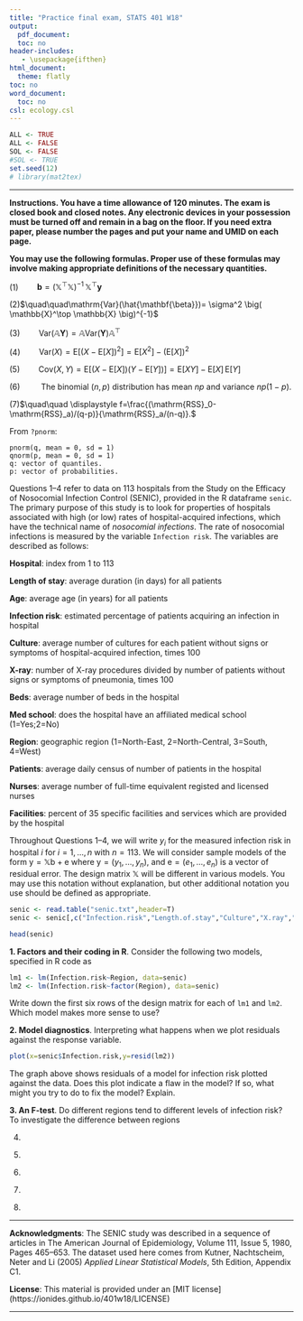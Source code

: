 ---
title: "Practice final exam, STATS 401 W18"
output:
  pdf_document:
  toc: no
header-includes:
   - \usepackage{ifthen}
html_document:
  theme: flatly
toc: no
word_document:
  toc: no
csl: ecology.csl
---
  

```{r preliminaries,echo=F,cache=F}
ALL <- TRUE
ALL <- FALSE
SOL <- FALSE
#SOL <- TRUE
set.seed(12)
# library(mat2tex)
```

\def\SOLUTIONS{0}

\ifthenelse{\isodd{\SOLUTIONS}}{
 \newcommand\exam[1]{} %% solutions
 \newcommand\solution[1]{ {\bf Solution}. {#1}}
}{ 
 \newcommand\exam[1]{#1} %% exam paper
 \newcommand\solution[1]{}
} 

\newcommand\mat[1]{\mathbb{#1}}
\newcommand\vect[1]{\boldsymbol{\mathrm{#1}}}
\newcommand\transpose{{\scriptscriptstyle \mathrm{T}}}
\newcommand\prob{\mathrm{P}}
\newcommand\E{\mathrm{E}}
\newcommand\SE{\mathrm{SE}}
\newcommand\SD{\mathrm{SD}}
\newcommand\RSS{\mathrm{RSS}}
\newcommand\SST{\mathrm{SST}}
\newcommand\pval{\mathrm{pval}}
\newcommand\var{\mathrm{Var}}
\newcommand\cov{\mathrm{Cov}}


\exam{
$\quad\quad\quad$ \textbf{Name}:

$\quad\quad\quad$ \textbf{UMID}:
}

-----------
  
**Instructions. You have a time allowance of 120 minutes.  The exam is closed book and closed notes. Any electronic devices in your possession must be turned off and remain in a bag on the floor. If you need extra paper, please number the pages and put your name and UMID on each page.**
  
**You may use the following formulas. Proper use of these formulas may involve making appropriate definitions of the necessary quantities.**

(1)$\quad\quad\mathbf{b}=\big(\mathbb{X}^\top \mathbb{X} \big)^{-1}\, \mathbb{X}^\top\mathbf{y}$

(2)$\quad\quad\var(\hat{\mathbf{\beta}})= \sigma^2 \big( \mathbb{X}^\top \mathbb{X} \big)^{-1}$

(3)$\quad\quad\var(\mathbb{A}\mathbf{Y})=\mathbb{A}\var(\mathbf{Y})\mathbb{A}^\top$

(4)$\quad\quad\var(X)=\E\big[ (X-\E[X])^2\big] = \E[X^2]-\big(\E[X]\big)^2$

(5)$\quad\quad\cov(X,Y)=\E\big[ \big(X-\E[X]\big)\big(Y-\E[Y]\big)\big] = \E[XY]-\E[X]\,\E[Y]$

(6)$\quad\quad$
The binomial ($n,p$) distribution has mean $np$ and variance $np(1-p)$.

(7)$\quad\quad \displaystyle f=\frac{(\RSS_0-\RSS_a)/(q-p)}{\RSS_a/(n-q)}.$
\vspace{1cm}

From `?pnorm`:
```
pnorm(q, mean = 0, sd = 1)
qnorm(p, mean = 0, sd = 1)
q: vector of quantiles.
p: vector of probabilities.
```

\exam{\newpage}

Questions 1--4 refer to data on 113 hospitals from the Study on the Efficacy of Nosocomial Infection Control (SENIC), provided in the R dataframe `senic`.
The primary purpose of this study is to look for properties of hospitals associated with high (or low) rates of hospital-acquired infections, which have the technical name of *nosocomial infections*.
The rate of nosocomial infections is measured by the variable `Infection risk`.
The variables are described as follows:

**Hospital**: index from 1 to 113

**Length of stay**: average duration (in days) for all patients

**Age**: average age (in years) for all patients

**Infection risk**: estimated percentage of patients acquiring an infection in hospital

**Culture**: average number of cultures for each patient without signs or symptoms of hospital-acquired infection, times 100

**X-ray**: number of X-ray procedures divided by number of patients without signs or symptoms of pneumonia, times 100

**Beds**: average number of beds in the hospital

**Med school**: does the hospital have an affiliated medical school (1=Yes;2=No)

**Region**: geographic region (1=North-East, 2=North-Central, 3=South, 4=West)

**Patients**: average daily census of number of patients in the hospital

**Nurses**: average number of full-time equivalent registed and licensed nurses

**Facilities**: percent of 35 specific facilities and services which are provided by the hospital

Throughout Questions 1--4, we will write $y_i$ for the measured infection risk in hospital $i$ for $i=1,\dots,n$ with $n=113$. We will consider sample models of the form $\vect{y}=\mat{X}\vect{b}+\vect{e}$ where $\vect{y}=(y_1,\dots,y_n)$, and $\vect{e}=(e_1,\dots,e_n)$ is a vector of residual error. The design matrix $\mat{X}$ will be different in various models. You may use this notation without explanation, but other additional notation you use should be defined as appropriate.

```{r load_data,echo=F}
senic <- read.table("senic.txt",header=T)
senic <- senic[,c("Infection.risk","Length.of.stay","Culture","X.ray","Region")]
```

```{r show_data}
head(senic)
```

**1. Factors and their coding in R**.  Consider the following two models, specified in R code as
```{r lm1_and_lm2}
lm1 <- lm(Infection.risk~Region, data=senic)
lm2 <- lm(Infection.risk~factor(Region), data=senic)
```
Write down the first six rows of the design matrix for each of `lm1` and `lm2`. Which model makes more sense to use?

\exam{\vspace{5cm}}

\solution{[1 point]

}


**2. Model diagnostics**. Interpreting what happens when we plot residuals against the response variable.
```{r diagnostics}
plot(x=senic$Infection.risk,y=resid(lm2))
```
The graph above shows residuals of a model for infection risk plotted against the data. Does this plot indicate a flaw in the model? If so, what might you try to do to fix the model? Explain.

\solution{[2 points]

}

\exam{\newpage}

**3. An F-test**.  Do different regions tend to different levels of infection risk? To investigate the difference between regions

\solution{[2 points]
}

\exam{\vspace{3cm}}

4. 

\solution{[2 points]
}

\exam{\vspace{3cm}}

5. 

\solution{[2 points]
}

\exam{\vspace{3cm}}

6. 

\solution{[2 points]
}

\exam{\vspace{3cm}}

7. 

\solution{[2 points]
}

\exam{\vspace{3cm}}

8. 

\solution{[2 points]
}

\exam{\vspace{3cm}}



--------

**Acknowledgments**: The SENIC study was described in a sequence of articles in The American Journal of Epidemiology, Volume 111, Issue 5, 1980, Pages 465–653. The dataset used here comes from  Kutner, Nachtscheim, Neter and Li (2005) _Applied Linear Statistical Models_, 5th Edition, Appendix C1.

**License**: This material is provided under an [MIT license] (https://ionides.github.io/401w18/LICENSE)

----------


